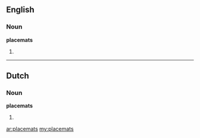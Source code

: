 ==English==
===Noun===
'''placemats'''
# {{plural of|[[placemat]]}}

----

==Dutch==
===Noun===
'''placemats'''
# {{plural of|placemat|lang=nl}}

[[ar:placemats]]
[[my:placemats]]
